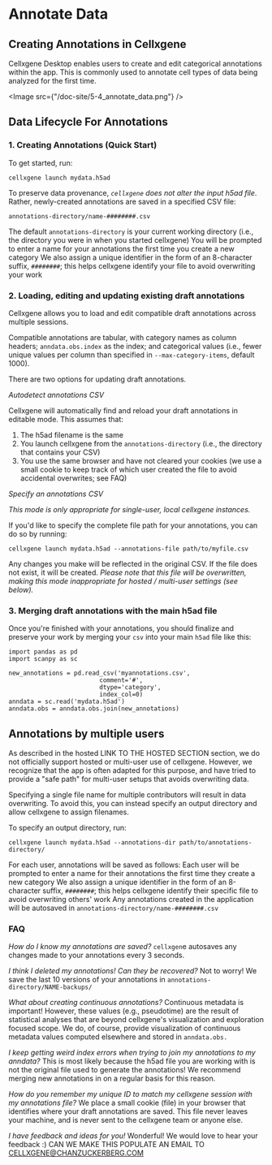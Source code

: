 # Annotate Data

## Creating Annotations in Cellxgene

Cellxgene Desktop enables users to create and edit categorical annotations within the app. This is commonly used to annotate cell types of data being analyzed for the first time.

<Image src={"/doc-site/5-4_annotate_data.png"} />

## Data Lifecycle For Annotations

### 1. Creating Annotations (Quick Start)

To get started, run:

```
cellxgene launch mydata.h5ad
```

To preserve data provenance, _`cellxgene` does not alter the input h5ad file_. Rather, newly-created annotations are saved in a specified CSV file:

```
annotations-directory/name-########.csv
```

The default `annotations-directory` is your current working directory (i.e., the directory you were in when you started cellxgene)
You will be prompted to enter a name for your annotations the first time you create a new category
We also assign a unique identifier in the form of an 8-character suffix, `########`; this helps cellxgene identify your file to avoid overwriting your work

### 2. Loading, editing and updating existing draft annotations

Cellxgene allows you to load and edit compatible draft annotations across multiple sessions.

Compatible annotations are tabular, with category names as column headers; `anndata.obs.index` as the index; and categorical values (i.e., fewer unique values per column than specified in `--max-category-items`, default 1000).

There are two options for updating draft annotations.

_Autodetect annotations CSV_

Cellxgene will automatically find and reload your draft annotations in editable mode. This assumes that:

1. The h5ad filename is the same
2. You launch cellxgene from the `annotations-directory` (i.e., the directory that contains your CSV)
3. You use the same browser and have not cleared your cookies (we use a small cookie to keep track of which user created the file to avoid accidental overwrites; see FAQ)

_Specify an annotations CSV_

_This mode is only appropriate for single-user, local cellxgene instances._

If you'd like to specify the complete file path for your annotations, you can do so by running:

```
cellxgene launch mydata.h5ad --annotations-file path/to/myfile.csv
```

Any changes you make will be reflected in the original CSV. If the file does not exist, it will be created. _Please note that this file will be overwritten, making this mode inappropriate for hosted / multi-user settings (see below)._

### 3. Merging draft annotations with the main h5ad file

Once you're finished with your annotations, you should finalize and preserve your work by merging your `csv` into your main `h5ad` file like this:

```
import pandas as pd
import scanpy as sc

new_annotations = pd.read_csv('myannotations.csv',
                         comment='#',
                         dtype='category',
                         index_col=0)
anndata = sc.read('mydata.h5ad')
anndata.obs = anndata.obs.join(new_annotations)
```

## Annotations by multiple users

As described in the hosted LINK TO THE HOSTED SECTION section, we do not officially support hosted or multi-user use of cellxgene. However, we recognize that the app is often adapted for this purpose, and have tried to provide a "safe path" for multi-user setups that avoids overwriting data.

Specifying a single file name for multiple contributors will result in data overwriting. To avoid this, you can instead specify an output directory and allow cellxgene to assign filenames.

To specify an output directory, run:

```
cellxgene launch mydata.h5ad --annotations-dir path/to/annotations-directory/
```

For each user, annotations will be saved as follows:
Each user will be prompted to enter a name for their annotations the first time they create a new category
We also assign a unique identifier in the form of an 8-character suffix, `########`; this helps cellxgene identify their specific file to avoid overwriting others' work
Any annotations created in the application will be autosaved in `annotations-directory/name-########.csv`

### FAQ

_How do I know my annotations are saved?_
`cellxgen`e autosaves any changes made to your annotations every 3 seconds.

_I think I deleted my annotations! Can they be recovered?_
Not to worry! We save the last 10 versions of your annotations in `annotations-directory/NAME-backups/`

_What about creating continuous annotations?_
Continuous metadata is important! However, these values (e.g., pseudotime) are the result of statistical analyses that are beyond cellxgene's visualization and exploration focused scope. We do, of course, provide visualization of continuous metadata values computed elsewhere and stored in `anndata.obs.`

_I keep getting weird index errors when trying to join my annotations to my anndata?_
This is most likely because the h5ad file you are working with is not the original file used to generate the annotations! We recommend merging new annotations in on a regular basis for this reason.

_How do you remember my unique ID to match my cellxgene session with my annotations file?_
We place a small cookie (file) in your browser that identifies where your draft annotations are saved. This file never leaves your machine, and is never sent to the cellxgene team or anyone else.

_I have feedback and ideas for you!_
Wonderful! We would love to hear your feedback :) CAN WE MAKE THIS POPULATE AN EMAIL TO CELLXGENE@CHANZUCKERBERG.COM
